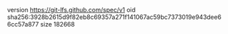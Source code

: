 version https://git-lfs.github.com/spec/v1
oid sha256:3928b2615d9f82eb8c69357a271f141067ac59bc7373019e943dee66cc57a877
size 182668
